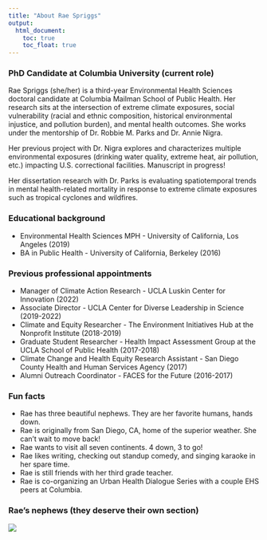 ```yaml
---
title: "About Rae Spriggs"
output: 
  html_document:
    toc: true
    toc_float: true
---
```


### PhD Candidate at Columbia University (current role)

Rae Spriggs (she/her) is a third-year Environmental Health Sciences doctoral candidate at Columbia Mailman School of Public Health. Her research sits at the intersection of extreme climate exposures, social vulnerability (racial and ethnic composition, historical environmental injustice, and pollution burden), and mental health outcomes. She works under the mentorship of Dr. Robbie M. Parks and Dr. Annie Nigra. 

Her previous project with Dr. Nigra explores and characterizes multiple environmental exposures (drinking water quality, extreme heat, air pollution, etc.) impacting U.S. correctional facilities. Manuscript in progress!

Her dissertation research with Dr. Parks is evaluating spatiotemporal trends in mental health-related mortality in response to extreme climate exposures such as tropical cyclones and wildfires. 

### Educational background

* Environmental Health Sciences MPH - University of California, Los Angeles (2019) 
* BA in Public Health - University of California, Berkeley (2016)

### Previous professional appointments

* Manager of Climate Action Research - UCLA Luskin Center for Innovation (2022)
* Associate Director - UCLA Center for Diverse Leadership in Science (2019-2022)
* Climate and Equity Researcher - The Environment Initiatives Hub at the Nonprofit Institute (2018-2019)
* Graduate Student Researcher - Health Impact Assessment Group at the UCLA School of Public Health (2017-2018)
* Climate Change and Health Equity Research Assistant - San Diego County Health and Human Services Agency (2017)
* Alumni Outreach Coordinator - FACES for the Future (2016-2017)


### Fun facts 

* Rae has three beautiful nephews. They are her favorite humans, hands down.
* Rae is originally from San Diego, CA, home of the superior weather. She can't wait to move back!
* Rae wants to visit all seven continents. 4 down, 3 to go!
* Rae likes writing, checking out standup comedy, and singing karaoke in her spare time. 
* Rae is still friends with her third grade teacher.
* Rae is co-organizing an Urban Health Dialogue Series with a couple EHS peers at Columbia.


### Rae's nephews (they deserve their own section)

![](images/the_boys.jpg)

